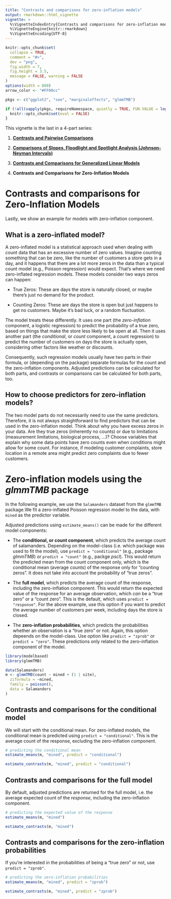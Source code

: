 ```yaml
---
title: "Contrasts and comparisons for zero-inflation models"
output: rmarkdown::html_vignette
vignette: >
  %\VignetteIndexEntry{Contrasts and comparisons for zero-inflation models}
  %\VignetteEngine{knitr::rmarkdown}
  %\VignetteEncoding{UTF-8}
---
```


```r
knitr::opts_chunk$set(
  collapse = TRUE,
  comment = "#>",
  dev = "png",
  fig.width = 7,
  fig.height = 3.5,
  message = FALSE, warning = FALSE
)
options(width = 800)
arrow_color <- "#FF00cc"

pkgs <- c("ggplot2", "see", "marginaleffects", "glmmTMB")

if (!all(vapply(pkgs, requireNamespace, quietly = TRUE, FUN.VALUE = logical(1L)))) {
  knitr::opts_chunk$set(eval = FALSE)
}
```


This vignette is the last in a 4-part series:

1. [**Contrasts and Pairwise Comparisons**](https://easystats.github.io/modelbased/articles/introduction_comparisons_1.html)

2. [**Comparisons of Slopes, Floodlight and Spotlight Analysis (Johnson-Neyman Intervals)**](https://easystats.github.io/modelbased/articles/introduction_comparisons_2.html)

3. [**Contrasts and Comparisons for Generalized Linear Models**](https://easystats.github.io/modelbased/articles/introduction_comparisons_3.html)

4. **Contrasts and Comparisons for Zero-Inflation Models**


# Contrasts and comparisons for Zero-Inflation Models

Lastly, we show an example for models with zero-inflation component.

## What is a zero-inflated model?

A zero-inflated model is a statistical approach used when dealing with count data that has an excessive number of zero values. Imagine counting something that can be zero, like the number of customers a store gets in a day, and it happens that there are a lot more zeros in the data than a typical count model (e.g., Poisson regression) would expect. That's where we need zero-inflated regression models. These models consider two ways zeros can happen:

- True Zeros: These are days the store is naturally closed, or maybe there's just no demand for the product.

- Counting Zeros: These are days the store is open but just happens to get no customers. Maybe it's bad luck, or a random fluctuation.

The model treats these differently. It uses one part (the _zero-inflation_ component, a logistic regression) to predict the probability of a true zero, based on things that make the store less likely to be open at all. Then it uses another part (the _conditional_, or _count_ component, a count regression) to predict the number of customers on days the store is actually open, considering other factors like weather or discounts.

Consequently, such regression models usually have two parts in their formula, or (depending on the package) separate formulas for the count and the zero-inflation components. Adjusted predictions can be calculated for both parts, and contrasts or comparisons can be calculated for both parts, too.

## How to choose predictors for zero-inflation models?

The two model parts do not necessarily need to use the same predictors. Therefore, it is not always straightforward to find predictors that can be used in the zero-inflation model. Think about why you have excess zeros in your data. Are they true zeros (inherently no counts) or due to limitations (measurement limitations, biological process, ...)? Choose variables that explain why some data points have zero counts even when conditions might allow for some count. For instance, if modeling customer complaints, store location in a remote area might predict zero complaints due to fewer customers.

# Zero-inflation models using the *glmmTMB* package

In the following example, we use the `Salamanders` dataset from the `glmmTMB` package.We fit a zero-inflated Poisson regression model to the data, with `mined` as the predictor variable.

Adjusted predictions using `estimate_means()` can be made for the different model components:

- The **conditional, or count component**, which predicts the average count of salamanders. Depending on the model-class (i.e. which package was used to fit the model), use `predict = "conditional"` (e.g., package *glmmTMB*) or `predict = "count"` (e.g., packge *pscl*). This would return the predicted mean from the count component only, which is the conditional mean (average counts) of the response only for "counting zeros". It does not take into account the probability of "true zeros".

- The **full model**, which predicts the average count of the response, including the zero-inflation component. This would return the expected value of the response for an average observation, which *can* be a "true zero" or a "count zero". This is the default, which uses `predict = "response"`. For the above example, use this option if you want to predict the average number of customers per week, including days the store is closed.

- The **zero-inflation probabilities**, which predicts the probabilities whether an observation is a "true zero" or not. Again, this option depeends on the model-class. Use option like `predict = "zprob"` or `predict = "zero"`. These predictions only related to the zero-inflation component of the model.

```r
library(modelbased)
library(glmmTMB)

data(Salamanders)
m <- glmmTMB(count ~ mined + (1 | site),
  ziformula = ~mined,
  family = poisson(),
  data = Salamanders
)
```

## Contrasts and comparisons for the conditional model

We will start with the conditional mean. For zero-inflated models, the conditional mean is predicted using `predict = "conditional"`. This is the average count of the response, excluding the zero-inflation component.

```r
# predicting the conditional mean
estimate_means(m, "mined", predict = "conditional")

estimate_contrasts(m, "mined", predict = "conditional")
```

## Contrasts and comparisons for the full model

By default, adjusted predictions are returned for the full model, i.e. the average expected count of the *response*, including the zero-inflation component.

```r
# predicting the expected value of the response
estimate_means(m, "mined")

estimate_contrasts(m, "mined")
```

## Contrasts and comparisons for the zero-inflation probabilities

If you're interested in the probabilities of being a "true zero" or not, use `predict = "zprob"`.

```r
# predicting the zero-inflation probabilities
estimate_means(m, "mined", predict = "zprob")

estimate_contrasts(m, "mined", predict = "zprob")
```

